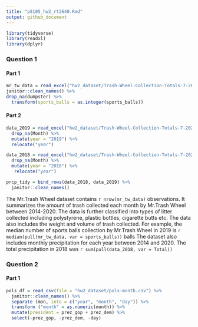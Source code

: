 ```yaml
---
title: "p8105_hw2_rt2640.Rmd"
output: github_document
---
```


```r
library(tidyverse)
library(readxl)
library(dplyr)
```

### Question 1

#### Part 1
```r
mr_tw_data = read_excel("hw2_dataset/Trash-Wheel-Collection-Totals-7-2020-2.xlsx", sheet = "Mr. Trash Wheel", range = "A2:N535") %>%
janitor::clean_names() %>%
drop_na(dumpster) %>%
  transform(sports_balls = as.integer(sports_balls))
```

#### Part 2

```r
data_2019 = read_excel("hw2_dataset/Trash-Wheel-Collection-Totals-7-2020-2.xlsx", sheet = "2019 Precipitation", skip = 1) %>%
  drop_na(Month) %>%
  mutate(year = "2019") %>%
  relocate("year")

data_2018 = read_excel("hw2_dataset/Trash-Wheel-Collection-Totals-7-2020-2.xlsx", sheet = "2018 Precipitation", skip = 1) %>%
  drop_na(Month) %>% 
  mutate(year = "2018") %>%
   relocate("year")
```

```r
prcp_tidy = bind_rows(data_2018, data_2019) %>%
  janitor::clean_names()

```
The Mr.Trash Wheel dataset contains `r nrow(mr_tw_data)` observations. It summarizes the amount of trash collected each month by Mr.Trash Wheel between 2014-2020. The data is further classified into types of litter collected including polystyrene, plastic bottles, cigarette butts etc. The data also includes the weight and volume of trash collected. For example, the median number of sports balls collection by Mr.Trash Wheel in 2019 is `r median(pull(mr_tw_data, var = sports_balls))` balls
The dataset also includes monthly precipitation for each year between 2014 and 2020. The total precipitation in 2018 was `r sum(pull(data_2018, var = Total))`


### Question 2

#### Part 1

```r

pols_df = read_csv(file = "hw2_dataset/pols-month.csv") %>%
  janitor::clean_names() %>%
  separate (mon, into = c("year", "month", "day")) %>%
  transform ("month" = as.numeric(month)) %>%
  mutate(president = prez_gop + prez_dem) %>%
  select(-prez_gop, -prez_dem, -day)
  
```



